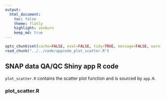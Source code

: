```yaml
---
output:
  html_document:
    toc: false
    theme: flatly
    highlight: zenburn
    keep_md: true
---
```


```r
opts_chunk$set(cache=FALSE, eval=FALSE, tidy=TRUE, message=FALSE, warning=FALSE)
read_chunk("../../code/appcode_plot_scatter.R")
```
##
##
## SNAP data QA/QC Shiny app R code

`plot_scatter.R` contains the scatter plot function and is sourced by `app.R`.

### plot_scatter.R

```r
```
